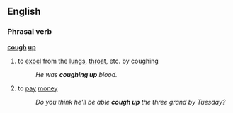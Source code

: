 ==English==

===Phrasal verb===
'''[[cough]] [[up]]'''
#to [[expel]] from the [[lungs]], [[throat]], etc. by coughing
#:''He was '''coughing up''' blood.''
#{{idiom}} to [[pay]] [[money]]
#:''Do you think he'll be able '''cough up''' the three grand by Tuesday?''